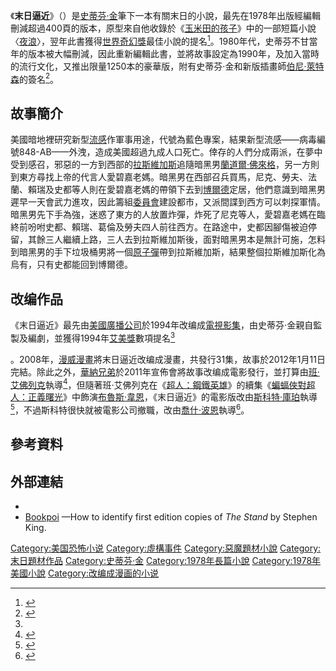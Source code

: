 {{infobox Book | <!-- See Wikipedia:WikiProject_Novels or Wikipedia:WikiProject_Books -->
| name             = 末日逼近
| title_orig       ='''''The Stand'''''
| translator       =
| image            = The Stand cover.jpg
| image_caption    = 第一版封面
| author           = [[史蒂芬·金|史蒂芬·金]]
| cover_artist     =
| country          = [[美國|美國]]
| language         = 
| publisher        = {{flagicon|USA}} [[雙日出版社|雙日出版社]]
| genre            = [[末日小說|末日小說]]
| release_date     = 1978年9月
| media_type       =
| pages            =
| isbn             = 
}}
《'''末日逼近'''》（{{lang-en|''The Stand''}}）是[[史蒂芬·金|史蒂芬·金]]筆下一本有關末日的小說，最先在1978年出版經編輯刪減超過400頁的版本，原型來自他收錄於《[[玉米田的孩子|玉米田的孩子]]》中的一部短篇小說〈[[夜浪|夜浪]]〉，翌年此書獲得[[世界奇幻獎|世界奇幻獎]]最佳小說的提名<ref name="WWE-1979">{{cite web
| url = http://www.worldswithoutend.com/books_year_index.asp?year=1979
| title = 1979 Award Winners & Nominees
| work = Worlds Without End
| accessdate = 2014-05-18
| archive-date = 2015-12-23
| archive-url = https://web.archive.org/web/20151223045305/https://www.worldswithoutend.com/books_year_index.asp?year=1979
| dead-url = no
}}</ref>。1980年代，史蒂芬不甘當年的版本被大幅刪減，因此重新編輯此書，並將故事設定為1990年，及加入當時的流行文化，又推出限量1250本的豪華版，附有史蒂芬·金和新版插畫師[[伯尼·萊特森|伯尼·萊特森]]的簽名<ref>{{cite news|url=http://www.nytimes.com/books/97/03/09/lifetimes/king-stand.html|title=ARMAGEDDON, COMPLETE AND UNCUT|date=1997-03-09|work=The New York Times|accessdate=2014-05-18|archive-date=2014-12-29|archive-url=https://web.archive.org/web/20141229140124/http://www.nytimes.com/books/97/03/09/lifetimes/king-stand.html|dead-url=no}}</ref>。

==故事簡介==
美國暗地裡研究新型[[流感|流感]]作軍事用途，代號為藍色專案，結果新型流感——病毒編號848-AB——外洩，造成美國超過九成人口死亡。倖存的人們分成兩派，在夢中受到感召，邪惡的一方到西部的[[拉斯維加斯|拉斯維加斯]]追隨暗黑男[[蘭道爾·佛來格|蘭道爾·佛來格]]，另一方則到東方尋找上帝的代言人愛碧嘉老媽。暗黑男在西部召兵買馬，尼克、勞夫、法蘭、賴瑞及史都等人則在愛碧嘉老媽的帶領下去到[[博爾德|博爾德]]定居，他們意識到暗黑男遲早一天會武力進攻，因此籌組[[委員會|委員會]]建設都市，又派間諜到西方可以刺探軍情。暗黑男先下手為強，迷惑了東方的人放置炸彈，炸死了尼克等人，愛碧嘉老媽在臨終前吩咐史都、賴瑞、葛倫及勞夫四人前往西方。在路途中，史都因腳傷被迫停留，其餘三人繼續上路，三人去到拉斯維加斯後，面對暗黑男本是無計可施，怎料到暗黑男的手下垃圾桶男將一個[[原子彈|原子彈]]帶到拉斯維加斯，結果整個拉斯維加斯化為烏有，只有史都能回到博爾德。

==改编作品==
《末日逼近》最先由[[美國廣播公司|美國廣播公司]]於1994年改编成[[末日逼近_(電視劇)|電視影集]]，由史蒂芬·金親自監製及編劇，並獲得1994年[[艾美獎|艾美獎]]數項提名<ref name="Winners/Nominees">{{cite news | title=1994 Primetime Emmy Awards | url=http://www.imdb.com/event/ev0000223/1994 | work=[[IMDb|IMDb]] | accessdate=2014-05-18 | archive-date=2014-08-25 | archive-url=https://web.archive.org/web/20140825125638/http://www.imdb.com/event/ev0000223/1994 | dead-url=no }}</ref>。2008年，[[漫威漫畫|漫威漫畫]]將末日逼近改编成漫畫，共發行31集，故事於2012年1月11日完結。除此之外，[[華納兄弟|華納兄弟]]於2011年宣佈會將故事改编成電影發行，並打算由[[班·艾佛列克|班·艾佛列克]]執導<ref>{{cite news | title=Ben Affleck Will Direct Stephen King’s The Stand | url=http://www.vulture.com/2011/10/ben_affleck_stephen_king_the_s.html | work=.vulture | accessdate=2014-05-18 | archive-date=2014-05-18 | archive-url=https://web.archive.org/web/20140518171815/http://www.vulture.com/2011/10/ben_affleck_stephen_king_the_s.html | dead-url=no }}</ref>，但隨著班·艾佛列克在《[[超人：鋼鐵英雄|超人：鋼鐵英雄]]》的續集《[[蝙蝠俠對超人：正義曙光|蝙蝠俠對超人：正義曙光]]》中飾演[[布魯斯·韋恩|布魯斯·韋恩]]，《末日逼近》的電影版改由[[斯科特·庫珀|斯科特·庫珀]]執導<ref>{{cite news | title=The Stand Replaces Ben Affleck As Its Director | url=http://www.vulture.com/2013/08/stand-replaces-ben-affleck-as-its-director.html | work=.vulture | accessdate=2014-05-18 | archive-date=2014-05-18 | archive-url=https://web.archive.org/web/20140518171818/http://www.vulture.com/2013/08/stand-replaces-ben-affleck-as-its-director.html | dead-url=no }}</ref>，不過斯科特很快就被電影公司撤職，改由[[喬什·波恩|喬什·波恩]]執導<ref>{{cite news | title='The Stand' Loses Director Scott Cooper | url=http://www.movieweb.com/news/the-stand-loses-director-scott-cooperl | work=moviewer | accessdate=2014-05-18 }}{{dead link|date=2018年3月 |bot=InternetArchiveBot |fix-attempted=yes }}</ref>。

==參考資料==
{{REFLIST}}

==外部連結==
* {{isfdb title|id=1148|title=The Stand}}
* [http://www.bookpoi.com/the_stand_by_stephen_king_first_edition_identification.html Bookpoi] {{Wayback|url=http://www.bookpoi.com/the_stand_by_stephen_king_first_edition_identification.html |date=20191108155411 }}—How to identify first edition copies of ''The Stand'' by Stephen King.
 
{{史蒂芬·金}}

{{Authority control}}
[[Category:美国恐怖小说|Category:美国恐怖小说]]
[[Category:虛構事件|Category:虛構事件]]
[[Category:惡魔題材小說|Category:惡魔題材小說]]
[[Category:末日題材作品|Category:末日題材作品]]
[[Category:史蒂芬·金|Category:史蒂芬·金]]
[[Category:1978年長篇小說|Category:1978年長篇小說]]
[[Category:1978年美國小說|Category:1978年美國小說]]
[[Category:改编成漫画的小说|Category:改编成漫画的小说]]